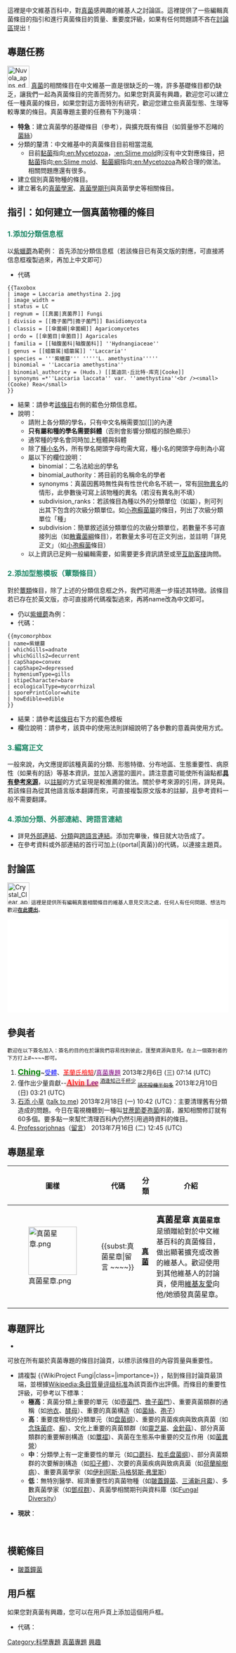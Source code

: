 {{维基专题状态|semi-active|portal=真菌|topic=[[真菌|真菌]]}}
這裡是中文維基百科中，對[[真菌|真菌]]感興趣的維基人之討論區。這裡提供了一些編輯真菌條目的指引和進行真菌條目的質量、重要度評級，如果有任何問題請不吝在[[#討論區|討論區]]提出！

{{WikiProject:真菌/条目计数}}
{{clear}}
{{中文维基人}}

==專題任務==
[[File:Nuvola_apps_edu_miscellaneous.svg|50px]]
[[真菌|真菌]]的相關條目在中文維基一直是很缺乏的一塊，許多基礎條目都仍缺乏，讓我們一起為真菌條目的完善而努力。如果您對真菌有興趣，歡迎您可以建立任一種真菌的條目，如果您對這方面特別有研究，歡迎您建立些真菌型態、生理等較專業的條目。真菌專題主要的任務有下列幾項：

*'''特急'''：建立真菌學的基礎條目（參考{{T1|真菌}}），與擴充既有條目（如質量慘不忍睹的[[菌絲|菌絲]]）
*分類的釐清：中文維基中的真菌條目目前相當混亂
**目前[[黏菌|黏菌]]指向[[:en:Mycetozoa|:en:Mycetozoa]]，[[:en:Slime_mold|:en:Slime mold]]則沒有中文對應條目，把[[黏菌|黏菌]]指向[[:en:Slime_mold|:en:Slime mold]]、[[黏菌綱|黏菌綱]]指向[[:en:Mycetozoa|:en:Mycetozoa]]為較合理的做法。相關問題應還有很多。
*建立個別真菌物種的條目。
*建立著名的[[真菌學家|真菌學家]]、[[真菌學期刊|真菌學期刊]]與真菌學史等相關條目。

==指引：如何建立一個真菌物種的條目==
===<font color="#218868">1.添加分類信息框</font>===
以[[紫蠟蘑|紫蠟蘑]]為範例：
首先添加分類信息框（若該條目已有英文版的對應，可直接將信息框複製過來，再加上中文即可）
*代碼
<pre>{{Taxobox
| image = Laccaria amethystina 2.jpg
| image_width = 
| status = LC
| regnum = [[真菌|真菌界]] Fungi
| divisio = [[擔子菌門|擔子菌門]] Basidiomycota
| classis = [[傘菌綱|傘菌綱]] Agaricomycetes
| ordo = [[傘菌目|傘菌目]] Agaricales
| familia = [[轴腹菌科|轴腹菌科]] ''Hydnangiaceae''
| genus = [[蜡蘑属|蜡蘑属]] ''Laccaria''
| species = '''紫蠟蘑''' '''''L. amethystina'''''
| binomial = ''Laccaria amethystina''
| binomial_authority = (Huds.) [[莫迪凯·丘比特·库克|Cooke]]
| synonyms =*''Laccaria laccata'' var. ''amethystina''<br /><small>(Cooke) Rea</small> 
}}</pre>
*結果：請參考[[紫蠟蘑|該條目]]右側的藍色分類信息框。
*說明：
**請附上各分類的學名，只有中文名稱需要加<nowiki>[[]]</nowiki>的內連
**'''只有屬和種的學名需要斜體'''（否則會影響分類框的顏色顯示）
**通常種的學名會同時加上粗體與斜體
**除了[[種小名|種小名]]外，所有學名開頭字母均需大寫，種小名的開頭字母則為小寫
**屬以下的欄位說明：
***binomial：二名法給出的學名
***binomial_authority：將目前的名稱命名的學者
***synonyms：真菌因舊時無性與有性世代命名不統一，常有[[異名|同物異名]]的情形，此參數後可寫上該物種的異名（若沒有異名則不填）
***subdivision_ranks：若該條目為種以外的分類單位（如屬），則可列出其下包含的次級分類單位。如[[小孢癬菌屬|小孢癬菌屬]]的條目，列出了次級分類單位「種」
***subdivision：簡單敘述該分類單位的次級分類單位，若數量不多可直接列出（如[[散囊菌綱|散囊菌綱]]條目），若數量太多可在正文列出，並註明「詳見正文」（如[[小孢癬菌|小孢癬菌]]條目）
**以上資訊已足夠一般編輯需要，如需要更多資訊請至{{t1|Taxobox}}或至[[WP:互助客棧/求助|互助客棧]]詢問。

===<font color="#218868">2.添加型態模板（蕈類條目）</font>===
對於[[蕈類|蕈類]]條目，除了上述的分類信息框之外，我們可用{{t1|Mycomorphbox}}進一步描述其特徵。該條目若已存在於英文版，亦可直接將代碼複製過來，再將name改為中文即可。
*仍以[[紫蠟蘑|紫蠟蘑]]為例：
*代碼：
<pre>
{{mycomorphbox 
| name=紫蠟蘑
| whichGills=adnate 
| whichGills2=decurrent 
| capShape=convex 
| capShape2=depressed
| hymeniumType=gills
| stipeCharacter=bare
| ecologicalType=mycorrhizal
| sporePrintColor=white
| howEdible=edible
}}
</pre>
*結果：請參考[[紫蠟蘑|該條目]]右下方的藍色模板
*欄位說明：請參考{{t1|Mycomorphbox}}，該頁中的使用法則詳細說明了各參數的意義與使用方式。

===<font color="#218868">3.編寫正文</font>===
一般來說，內文應提即該種真菌的分類、形態特徵、分布地區、生態重要性、病原性（如果有的話）等基本資訊，並加入適當的圖片。請注意盡可能使所有論點都'''[[WP:CITE|具有參考來源]]'''，以[[WP:註腳|註腳]]的方式呈現是較推薦的做法。關於參考來源的引用，詳見{{t1|cite}}與{{t1|Reflist}}。若該條目為從其他語言版本翻譯而來，可直接複製原文版本的註腳，且參考資料一般不需要翻譯。

===<font color="#218868">4.添加分類、外部連結、跨語言連結</font>===
*詳見[[WP:EL|外部連結]]、[[WP:分類|分類]]與[[Help:跨语言链接|跨語言連結]]。添加完畢後，條目就大功告成了。
*在參考資料或外部連結的首行可加上<nowiki>{{portal|真菌}}</nowiki>的代碼，以連接主題頁。

==討論區==
[[File:Crystal_Clear_app_kteatime.png|50px]]
<small>這裡是提供所有編輯真菌相關條目的維基人意見交流之處，任何人有任何問題、想法均歡迎'''[[Wikipedia_talk:真菌專題|在此提出]]'''。</small>
<div style="height: 200px; overflow: auto; padding: 5px; background: white; border: 1px solid white;"> 
</div>

==參與者==
<small>歡迎在以下簽名加入：簽名的目的在於讓我們容易找到彼此，匯整資源與意見。在上一個簽到者的下方打上<nowiki>#~~~~</nowiki>即可。</small>
#'''[[user:靖天子|<font color="green" size="4">Ching</font>]]'''~[[user_talk:靖天子|<font color="blue">受體</font>]]、[[special:用戶貢獻/靖天子|<font color="red">革蘭氏檢驗</font>]]/[[portal:真菌|<font color="purple">真菌專題</font>]] 2013年2月6日 (三) 07:14 (UTC)
#僅作出少量貢獻--[[User:Alvin_Lee|<span style="font: 18px 微软雅黑;text-shadow:0 1px 5px red"><span style="color:red">Alvin</span> <span style="color:purple">Lee</span></span>]]  <sup>[[User_talk:Alvin_Lee|酒逢知己千杯少]]</sup> <s><sub>[[User_talk:Alvin_Lee/回收站|話不投機半句多]]</sub></s> 2013年2月10日 (日) 03:21 (UTC)
#[[User:Tomchiukc|石添 小草]] ([[User_talk:Tomchiukc|talk to me]]) 2013年2月18日 (一) 10:42 (UTC)：主要清理舊有分類造成的問題。今日在電視機聽到一種叫[[甘蔗節菱孢菌|甘蔗節菱孢菌]]的菌，誰知相關修訂就有60多個。要多點一來幫忙清理百科內仍然引用過時資料的條目。
#[[User:Professorjohnas|Professorjohnas]]（[[User_talk:Professorjohnas|留言]]） 2013年7月16日 (二) 12:45 (UTC)

==專題星章==
{| class="wikitable"
!圖樣!!代碼!!分類!!介紹
|-
|[[Image:真菌星章.png|110px]]
| <nowiki>{{subst:真菌星章|留言 ~~~~}}</nowiki>
|'''[[:Category:真菌|真菌]]'''
|<big>'''真菌星章'''</big>
'''真菌星章'''是頒贈給對於中文維基百科的真菌條目，做出顯著擴充或改善的維基人。歡迎使用到其他維基人的討論頁，使用[[WP:維基友愛|維基友愛]]向他/她頒發真菌星章。
|}

==專題評比==
*{{T1|WikiProject Fungi}}
可放在所有屬於真菌專題的條目討論頁，以標示該條目的內容質量與重要性。
{{WikiProject Fungi|class=no|category=no}}
*請複製  <nowiki>{{WikiProject Fungi|class=|importance=}}</nowiki>  ，貼到條目討論頁最頂端，並根據[[Wikipedia:条目質量评级标准|Wikipedia:条目質量评级标准]]為該頁面作出評價。而條目的重要性評級，可參考以下標準：
**'''極高'''：真菌分類上重要的單元（如[[壺菌門|壺菌門]]、[[擔子菌門|擔子菌門]]）、重要真菌類群的通稱（如[[地衣|地衣]]、[[酵母|酵母]]）、重要的真菌構造（如[[菌絲|菌絲]]、[[孢子|孢子]]）
**'''高'''：重要度稍低的分類單元（如[[盘菌纲|盘菌纲]]）、重要的真菌疾病與致病真菌（如[[念珠菌症|念珠菌症]]、[[癬|癬]]）、文化上重要的真菌類群（如[[靈芝屬|靈芝屬]]、[[金針菇|金針菇]]）、部分真菌類群的重要解剖構造（如[[蕈褶|蕈褶]]）、真菌在生態系中重要的交互作用（如[[菌異營|菌異營]]）
**'''中'''：分類學上有一定重要性的單元（如[[口蘑科|口蘑科]]、[[粒毛盘菌纲|粒毛盘菌纲]]）、部分真菌類群的次要解剖構造（如[[扣子體|扣子體]]）、次要的真菌疾病與致病真菌（如[[荷蘭榆樹病|荷蘭榆樹病]]）、重要真菌學家（如[[伊利阿斯·马格努斯·弗里斯|伊利阿斯·马格努斯·弗里斯]]）
**'''低'''：無特別醫學、經濟重要性的真菌物種（如[[皺蓋鐘菌|皺蓋鐘菌]]、[[三浦新月霉|三浦新月霉]]）、多數真菌學家（如[[鄧叔群|鄧叔群]]）、真菌學相關期刊與資料庫（如[[Fungal_Diversity|Fungal Diversity]]）

*'''現狀'''：
{{Articles by Quality|topic=真菌|project=真菌|format=TOC}}
{{Articles by Importance|topic=真菌|project=真菌|format=TOC}}
<br/>

<div class="tright">{{Articles by Quality and Importance
 |project= 真菌
 }}</div>

==模範條目==
*[[皺蓋鐘菌|皺蓋鐘菌]]

==用戶框==
如果您對真菌有興趣，您可以在用戶頁上添加這個用戶框。

*代碼：{{tl|User Fungi}}
{{User Fungi}}

{{WikiProject Footer}}
[[Category:科學專題|Category:科學專題]]
[[Category:真菌專題|]]
[[Category:維基百科協作|興趣]]
